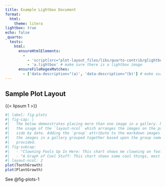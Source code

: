 ```yaml
---
title: Example Lightbox Document
format: 
  html:
    theme: litera
lightbox: true
echo: false
_quarto:
  tests:
    html:
      ensureHtmlElements:
        - 
          - 'script[src="plot-layout_files/libs/quarto-contrib/glightbox/glightbox.min.js' # make sure that lightbox is enabled
          - 'a.lightbox' # make sure there is a lightbox image        
      ensureFileRegexMatches:
        - ['data-description="(a)', 'data-description="(b)'] # make sure the caption contains the sub figure prefix
---
```


## Sample Plot Layout

{{< lipsum 1 >}}

```r
#| label: fig-plots
#| fig-cap: |
#|   The below demonstrates placing more than one image in a gallery. Note
#|   the usage of the `layout-ncol` which arranges the images on the page
#|   side by date. Adding the `group` attribute to the markdown images places
#|   the images in a gallery grouped together based upon the group name
#|   provided.
#| fig-subcap:
#|   - "Clowning Fools Up In Here: This chart shows me clowning on fools up in this piece. It's embarrassing!"
#|   - "A Graph of Cool Stuff: This chart shows some cool things, most frequently in the form of a visualization which makes a pretty strong point." 
#| layout-ncol: 2
plot(ToothGrowth)
plot(PlantGrowth)
```

See @fig-plots-1